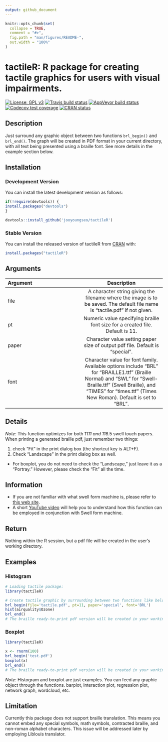 ```yaml
---
output: github_document
---
```


<!-- README.md is generated from README.Rmd. Please edit that file -->

```r
knitr::opts_chunk$set(
  collapse = TRUE,
  comment = "#>",
  fig.path = "man/figures/README-",
  out.width = "100%"
)
```

# tactileR: R package for creating tactile graphics for users with visual impairments.

[![License: GPL v3](https://img.shields.io/badge/License-GPL%20v3-blue.svg)](http://www.gnu.org/licenses/gpl-3.0)
<!-- badges: start -->
[![Travis build status](https://travis-ci.org/jooyoungseo/tactileR.svg?branch=master)](https://travis-ci.org/jooyoungseo/tactileR)
[![AppVeyor build status](https://ci.appveyor.com/api/projects/status/github/jooyoungseo/tactileR?branch=master&svg=true)](https://ci.appveyor.com/project/jooyoungseo/tactileR)
[![Codecov test coverage](https://codecov.io/gh/jooyoungseo/tactileR/branch/master/graph/badge.svg)](https://codecov.io/gh/jooyoungseo/tactileR?branch=master)
[![CRAN status](https://www.r-pkg.org/badges/version/tactileR)](https://cran.r-project.org/package=tactileR)
<!-- badges: end -->

## Description

Just surround any graphic object between two functions `brl_begin()` and `brl_end()`. The graph will be created in PDF format in your current directory, with all text being presented using  a braille font. See more details in the example section below.

## Installation

### Development Version

You can install the latest development version as follows:

```r
if(!require(devtools)) {
install.packages("devtools")
}

devtools::install_github('jooyoungseo/tactileR')
```

### Stable Version

You can install the released version of tactileR from [CRAN](https://CRAN.R-project.org) with:

```r
install.packages("tactileR")
```

## Arguments
 Argument | Description 
 :---------- | :----------: 
| file | A character string giving the filename where the image is to be saved. The default file name is "tactile.pdf" if not given. |
| pt | Numeric value specifying braille font size for a created file. Default is 11. |
| paper | Character value setting paper size of output pdf file. Default is "special". |
| font | Character value for font family. Available options include "BRL" for "BRAILLE1.ttf" (Braille Normal) and "SWL" for "Swell-Braille.ttf" (Swell Braille), and "TIMES" for "times.ttf" (Times New Roman). Default is set to "BRL". |

## Details

*Note*: This function optimizes for both 11*11 and 11*8.5 swell touch papers. When printing a generated braille pdf, just remember two things:

1. check "Fit" in the print dialog box (the shortcut key is ALT+F).
2. Check "Landscape" in the print dialog box as well.

  - For boxplot, you do not need to check the "Landscape," just leave it as a "Portray." However, please check the "Fit" all the time.

## Information

- If you are not familiar with what swell form machine is, please refer to [this web site](http://www.americanthermoform.com/product/swell-form-graphics-ii-machine/).
- A short [YouTube video](https://www.youtube.com/watch?v=ClI555l4Z1M) will help you to understand how this function can be employed in conjunction with Swell form machine.

## Return

Nothing within the R session, but a pdf file will be created in the user's working directory.

## Examples

### Histogram
```r
# Loading tactile package:
library(tactileR)

# Create tactile graphic by surrounding between two functions like below. The arguments used in this example are all given by default:
brl_begin(file='tactile.pdf', pt=11, paper='special', font='BRL')
hist(airquality$Ozone)
brl_end()
# The braille ready-to-print pdf version will be created in your working directory. Print it out and run the swell touch paper through swell form heating machine.
```

### Boxplot
```r
library(tactileR)

x <- rnorm(100)
brl_begin('test.pdf')
boxplot(x)
brl_end()
# The braille ready-to-print pdf version will be created in your working directory. Print it out and run the swell touch paper through swell form heating machine.
```

*Note*: Histogram and boxplot are just examples. You can feed any graphic object through the functions. barplot, interaction plot, regression plot, network graph, wordcloud, etc.

## Limitation

Currently this package does not support braille translation. This means you cannot embed any special symbols, math symbols, contracted braille, and non-roman alphabet characters. This issue will be addressed later by employing Liblouis translator.
